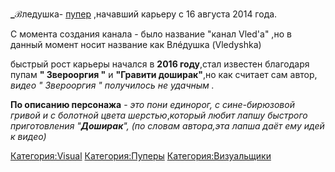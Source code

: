 {{Инфобокс_для_пуперов|сферы_творчества = YouTube Poop|год_начала = 2014 г.|другие_ники = канал Vled'a|image3 = Дубль 6.png|ссылки = https://www.youtube.com/user/Vled55rus}}'''_ℬ'''ледушка''' '''- [[Пуперы|пупер]] ,начавший карьеру с 16 августа 2014 года.

С момента создания канала - было название "канал Vled'a" ,но в данный момент носит название как Влéдушка (Vledyshka)

быстрый рост карьеры начался в '''2016 году''',стал известен благодаря пупам '''" Зверооргия "''' и '''"Гравити доширак"''',но как считает сам автор, ''видео " Зверооргия " получилось не удачным .''

'''По описанию персонажа''' - ''это пони единорог, с сине-бирюзовой гривой и с болотной цвета шерстью'',''который любит лапшу быстрого приготовления "'''Доширак'''", (по словам автора,эта лапша даёт ему идей к видео)''

[[Категория:Visual]]
[[Категория:Пуперы]]
[[Категория:Визуальщики]]